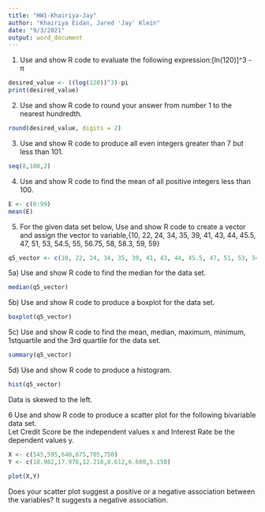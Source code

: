 ```yaml
---
title: "HW1-Khairiya-Jay"
author: "Khairiya Eidan, Jared 'Jay' Klein"
date: "9/3/2021"
output: word_document
---
```


1)  Use and show R code to evaluate the following expression:[ln(120)]^3 -  π
```r
desired_value <- ((log(120))^3)-pi
print(desired_value)
```

2)  Use and show R code to round your answer from number 1 to the nearest hundredth.
```r
round(desired_value, digits = 2)
```
3)  Use and show R code to produce all even integers greater than 7 but less than 101.
```r
seq(8,100,2)
```
4)  Use and show R code to find the mean of all positive integers less than 100.
```r
E <- c(0:99)
mean(E)
```

5) For the given data set below, Use and show R code to create a vector and assign the vector to variable,{10, 22, 24, 34, 35, 39, 41, 43, 44, 45.5, 47, 51, 53, 54.5, 55, 56.75, 58, 58.3, 59, 59}
```r
q5_vector <- c(10, 22, 24, 34, 35, 39, 41, 43, 44, 45.5, 47, 51, 53, 54.5, 55, 56.75, 58, 58.3, 59, 59)
```
5a)  Use and show R code to find the median for the data set.
```r
median(q5_vector)
```
5b) Use and show R code to produce a boxplot for the data set.
```r
boxplot(q5_vector)
```
5c) Use and show R code to find the mean, median, maximum, minimum, 1stquartile and the 3rd quartile for the data set.
```r
summary(q5_vector)
```
5d) Use and show R code to produce a histogram. 
```r
hist(q5_vector)
```
Data is skewed to the left. 

6 Use and show R code to produce a scatter plot for the following bivariable data set.  
Let Credit Score be the independent values x and Interest Rate be the dependent values y.
```r
X <- c(545,595,640,675,705,750)
Y <- c(18.982,17.976,12.218,8.612,6.680,5.150)

plot(X,Y)
```
Does your scatter plot suggest a positive or a negative association between the variables?
It suggests a negative association.